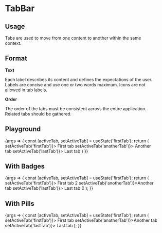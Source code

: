 
<Meta title="Components/TabBar" component={TabBar} />

# TabBar

## Usage

Tabs are used to move from one content to another within the same context.

## Format

**Text**

Each label describes its content and defines the expectations of the user. Labels are concise and use one or two words maximum. Icons are not allowed in tab labels.

**Order**

The order of the tabs must be consistent across the entire application. Related tabs should be gathered.

## Playground

<Canvas>
  <Story name="Standard">
    {args => {
      const [activeTab, setActiveTab] = useState('firstTab');
      return (
        <TabBar {...args}>
          <TabBar.Tab isActive={activeTab === 'firstTab'} onClick={() => setActiveTab('firstTab')}>
            First tab
          </TabBar.Tab>
          <TabBar.Tab isActive={activeTab === 'anotherTab'} onClick={() => setActiveTab('anotherTab')}>
            Another tab
          </TabBar.Tab>
          <TabBar.Tab isActive={activeTab === 'lastTab'} onClick={() => setActiveTab('lastTab')}>
            Last tab
          </TabBar.Tab>
        </TabBar>
      )
    }}
  </Story>
</Canvas>

<ArgsTable story="Standard" />

## With Badges

<Canvas>
  <Story name="With Badges">
    {args => {
      const [activeTab, setActiveTab] = useState('firstTab');
      return (
        <TabBar {...args}>
          <TabBar.Tab isActive={activeTab === 'firstTab'} onClick={() => setActiveTab('firstTab')}>
            First tab <Badge level="warning">2</Badge>
          </TabBar.Tab>
          <TabBar.Tab isActive={activeTab === 'anotherTab'} onClick={() => setActiveTab('anotherTab')}>Another tab</TabBar.Tab>
          <TabBar.Tab isActive={activeTab === 'lastTab'} onClick={() => setActiveTab('lastTab')}>
            Last tab <Badge level="danger">0</Badge>
          </TabBar.Tab>
        </TabBar>
      );
    }}
  </Story>
</Canvas>

## With Pills

<Canvas>
  <Story name="With Pills">
    {args => {
      const [activeTab, setActiveTab] = useState('firstTab');
      return (
        <TabBar {...args}>
          <TabBar.Tab isActive={activeTab === 'firstTab'} onClick={() => setActiveTab('firstTab')}>
            First tab <Pill level="warning" />
          </TabBar.Tab>
          <TabBar.Tab isActive={activeTab === 'anotherTab'} onClick={() => setActiveTab('anotherTab')}>Another tab</TabBar.Tab>
          <TabBar.Tab isActive={activeTab === 'lastTab'} onClick={() => setActiveTab('lastTab')}>
            Last tab <Pill level="danger" />
          </TabBar.Tab>
        </TabBar>
      );
    }}
  </Story>
</Canvas>


